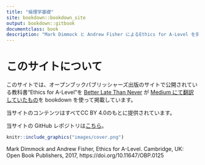 ```yaml
--- 
title: "倫理学基礎"
site: bookdown::bookdown_site
output: bookdown::gitbook
documentclass: book
description: "Mark Dimmock と Andrew Fisher によるEthics for A-Level を気が向いたときに翻訳してるサイト。"
---
```


# このサイトについて{-}

このサイトでは、オープンブックパブリッシャーズ出版のサイトで公開されている教科書“Ethics for A-Level”を [Better Late Than Never](https://medium.com/@BetterLateThanNever) が [Medium にて翻訳していたもの](https://medium.com/@BetterLateThanNever/a%E3%83%AC%E3%83%99%E3%83%AB%E3%81%AE%E5%80%AB%E7%90%86%E5%AD%A6-2f7128c1d8a9)を bookdown を使って掲載しています。

当サイトのコンテンツはすべてCC BY 4.0のもとに提供されています。

当サイトの GitHub レポジトリは[こちら](https://github.com/MToyokura/Ethics-for-A-Level-Japanese)。

```r
knitr::include_graphics("images/cover.png")
```
Mark Dimmock and Andrew Fisher, Ethics for A-Level. Cambridge, UK: Open Book Publishers, 2017, https://doi.org/10.11647/OBP.0125
